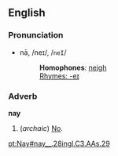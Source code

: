 ==English==
===Pronunciation===
*nā, /neɪ/, /<tt>neI</tt>/
*:'''Homophones''': [[neigh]]
*:[[Rhymes:English:-eɪ|Rhymes: -eɪ]]

===Adverb===
'''nay'''

#(''archaic'') [[No]].

<!--There is also a sense like "or even", "or more like", "or should I say", as in "His face was dirty, nay filthy". -->

{{wikipedia}}

[[pt:Nay#nay__.28ingl.C3.AAs.29]]